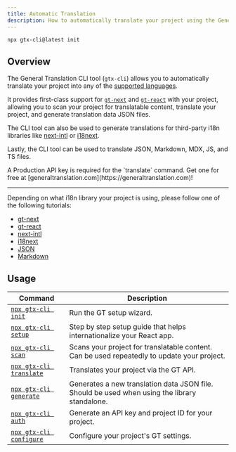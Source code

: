 ```yaml
---
title: Automatic Translation
description: How to automatically translate your project using the General Translation CLI tool
---
```


```bash
npx gtx-cli@latest init
```

## Overview

The General Translation CLI tool (`gtx-cli`) allows you to automatically translate your project into any of the [supported languages](/docs/reference/locale-strings#supported-locales).

It provides first-class support for [`gt-next`](/docs/react) and [`gt-react`](/docs/react) with your project, allowing you to scan your project for translatable content, translate your project, and generate translation data JSON files.

The CLI tool can also be used to generate translations for third-party i18n libraries like [next-intl](https://next-intl.dev/) or [i18next](https://react.i18next.com/).

Lastly, the CLI tool can be used to translate JSON, Markdown, MDX, JS, and TS files.

<Callout type="warn">
  A Production API key is required for the `translate` command. Get one for free at [generaltranslation.com](https://generaltranslation.com)!
</Callout>

---

Depending on what i18n library your project is using, please follow one of the following tutorials:

* [gt-next](/docs/cli/tutorials/gt)
* [gt-react](/docs/cli/tutorials/gt)
* [next-intl](/docs/cli/tutorials/next-intl-quickstart)
* [i18next](/docs/cli/tutorials/i18next-quickstart)
* [JSON](/docs/cli/tutorials/json)
* [Markdown](/docs/cli/tutorials/mdx)



## Usage

| Command | Description |
| --- | --- |
| [`npx gtx-cli init`](/docs/cli/init) | Run the GT setup wizard. |
| [`npx gtx-cli setup`](/docs/cli/setup) | Step by step setup guide that helps internationalize your React app. |
| [`npx gtx-cli scan`](/docs/cli/scan) | Scans your project for translatable content. Can be used repeatedly to update your project. |
| [`npx gtx-cli translate`](/docs/cli/translate) | Translates your project via the GT API. |
| [`npx gtx-cli generate`](/docs/cli/generate) | Generates a new translation data JSON file. Should be used when using the library standalone. |
| [`npx gtx-cli auth`](/docs/cli/auth) | Generate an API key and project ID for your project. |
| [`npx gtx-cli configure`](/docs/cli/configure) | Configure your project's GT settings. |

